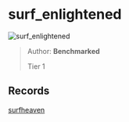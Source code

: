 
# surf_enlightened

![surf_enlightened](https://raw.githubusercontent.com/Sayt123/SurfMapPics/Maps-and-bonuses/csgo/surf_enlightened.jpg)

> Author: **Benchmarked**
>
> Tier 1

## Records

[surfheaven](https://surfheaven.eu/map/surf_enlightened)
